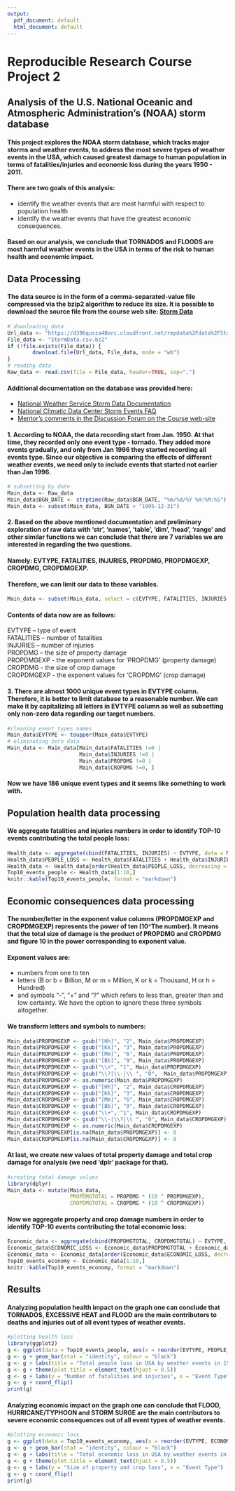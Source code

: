 ```yaml
---
output:
  pdf_document: default
  html_document: default
---
```

# Reproducible Research Course Project 2  



## Analysis of the U.S. National Oceanic and Atmospheric Administration’s (NOAA) storm database  



#### This project explores the NOAA storm database, which tracks major storms and weather events, to address the most severe types of weather events in the USA, which caused greatest damage to human population in terms of fatalities/injuries and economic loss during the years 1950 - 2011.  




#### There are two goals of this analysis:
  
- identify the weather events that are most harmful with respect to population health
- identify the weather events that have the greatest economic consequences.    


#### Based on our analysis, we conclude that TORNADOS and FLOODS are most harmful weather events in the USA in terms of the risk to human health and economic impact.  



## Data Processing  




#### The data source is in the form of a comma-separated-value file compressed via the bzip2 algorithm to reduce its size. It is possible to download the source file from the course web site: [Storm Data](https://d396qusza40orc.cloudfront.net/repdata%2Fdata%2FStormData.csv.bz2)


```r
# downloading data
Url_data <- "https://d396qusza40orc.cloudfront.net/repdata%2Fdata%2FStormData.csv.bz2"
File_data <- "StormData.csv.bz2"
if (!file.exists(File_data)) {
        download.file(Url_data, File_data, mode = "wb")
}
# reading data
Raw_data <- read.csv(file = File_data, header=TRUE, sep=",")
```

#### Additional documentation on the database was provided here:  

- [National Weather Service Storm Data Documentation](https://d396qusza40orc.cloudfront.net/repdata%2Fpeer2_doc%2Fpd01016005curr.pdf)
- [National Climatic Data Center Storm Events FAQ](https://d396qusza40orc.cloudfront.net/repdata%2Fpeer2_doc%2FNCDC%20Storm%20Events-FAQ%20Page.pdf)
- [Mentor’s comments in the Discussion Forum on the Course web-site](https://www.coursera.org/learn/reproducible-research/discussions/weeks/4/threads/IdtP_JHzEeaePQ71AQUtYw)  


#### 1.	According to NOAA, the data recording start from Jan. 1950. At that time, they recorded only one event type - tornado. They added more events gradually, and only from Jan 1996 they started recording all events type. Since our objective is comparing the effects of different weather events, we need only to include events that started not earlier than Jan 1996.  


```r
# subsetting by date
Main_data <- Raw_data
Main_data$BGN_DATE <- strptime(Raw_data$BGN_DATE, "%m/%d/%Y %H:%M:%S")
Main_data <- subset(Main_data, BGN_DATE > "1995-12-31")
```



#### 2.	Based on the above mentioned documentation and preliminary exploration of raw data with ‘str’, ‘names’, ‘table’, ‘dim’, ‘head’, ‘range’ and other similar functions we can conclude that there are 7 variables we are interested in regarding the two questions.  

#### Namely: EVTYPE, FATALITIES, INJURIES, PROPDMG, PROPDMGEXP, CROPDMG, CROPDMGEXP.  

#### Therefore, we can limit our data to these variables.  

```r
Main_data <- subset(Main_data, select = c(EVTYPE, FATALITIES, INJURIES, PROPDMG, PROPDMGEXP, CROPDMG, CROPDMGEXP))
```



#### Contents of data now are as follows:  
  
EVTYPE – type of event  
FATALITIES – number of fatalities  
INJURIES – number of injuries  
PROPDMG – the size of property damage  
PROPDMGEXP - the exponent values for 'PROPDMG' (property damage)  
CROPDMG - the size of crop damage  
CROPDMGEXP - the exponent values for 'CROPDMG' (crop damage)  



#### 3.	There are almost 1000 unique event types in EVTYPE column. Therefore, it is better to limit database to a reasonable number. We can make it by capitalizing all letters in EVTYPE column as well as subsetting only non-zero data regarding our target numbers.  

```r
#cleaning event types names
Main_data$EVTYPE <- toupper(Main_data$EVTYPE)
# eliminating zero data
Main_data <- Main_data[Main_data$FATALITIES !=0 | 
                       Main_data$INJURIES !=0 | 
                       Main_data$PROPDMG !=0 | 
                       Main_data$CROPDMG !=0, ]
```
  
#### Now we have 186 unique event types and it seems like something to work with. 
  

## Population health data processing  


#### We aggregate fatalities and injuries numbers in order to identify TOP-10 events contributing the total people loss:


```r
Health_data <- aggregate(cbind(FATALITIES, INJURIES) ~ EVTYPE, data = Main_data, FUN=sum)
Health_data$PEOPLE_LOSS <- Health_data$FATALITIES + Health_data$INJURIES
Health_data <- Health_data[order(Health_data$PEOPLE_LOSS, decreasing = TRUE), ]
Top10_events_people <- Health_data[1:10,]
knitr::kable(Top10_events_people, format = "markdown")
```



## Economic consequences data processing  


#### The number/letter in the exponent value columns (PROPDMGEXP and CROPDMGEXP) represents the power of ten (10^The number). It means that the total size of damage is the product of PROPDMG and CROPDMG and figure 10 in the power corresponding to exponent value.  



#### Exponent values are:  
- numbers from one to ten  
- letters  (B or b = Billion, M or m = Million, K or k = Thousand, H or h = Hundred)  
- and symbols "-", "+" and "?" which refers to less than, greater than and low certainty. We have the option to ignore these three symbols altogether.  


#### We transform letters and symbols to numbers:

```r
Main_data$PROPDMGEXP <- gsub("[Hh]", "2", Main_data$PROPDMGEXP)
Main_data$PROPDMGEXP <- gsub("[Kk]", "3", Main_data$PROPDMGEXP)
Main_data$PROPDMGEXP <- gsub("[Mm]", "6", Main_data$PROPDMGEXP)
Main_data$PROPDMGEXP <- gsub("[Bb]", "9", Main_data$PROPDMGEXP)
Main_data$PROPDMGEXP <- gsub("\\+", "1", Main_data$PROPDMGEXP)
Main_data$PROPDMGEXP <- gsub("\\?|\\-|\\ ", "0",  Main_data$PROPDMGEXP)
Main_data$PROPDMGEXP <- as.numeric(Main_data$PROPDMGEXP)
Main_data$CROPDMGEXP <- gsub("[Hh]", "2", Main_data$CROPDMGEXP)
Main_data$CROPDMGEXP <- gsub("[Kk]", "3", Main_data$CROPDMGEXP)
Main_data$CROPDMGEXP <- gsub("[Mm]", "6", Main_data$CROPDMGEXP)
Main_data$CROPDMGEXP <- gsub("[Bb]", "9", Main_data$CROPDMGEXP)
Main_data$CROPDMGEXP <- gsub("\\+", "1", Main_data$CROPDMGEXP)
Main_data$CROPDMGEXP <- gsub("\\-|\\?|\\ ", "0", Main_data$CROPDMGEXP)
Main_data$CROPDMGEXP <- as.numeric(Main_data$CROPDMGEXP)
Main_data$PROPDMGEXP[is.na(Main_data$PROPDMGEXP)] <- 0
Main_data$CROPDMGEXP[is.na(Main_data$CROPDMGEXP)] <- 0
```
  
  


#### At last, we create new values of total property damage and total crop damage for analysis (we need ‘dplr’ package for that).  

```r
#creating total damage values
library(dplyr)
Main_data <- mutate(Main_data, 
                    PROPDMGTOTAL = PROPDMG * (10 ^ PROPDMGEXP), 
                    CROPDMGTOTAL = CROPDMG * (10 ^ CROPDMGEXP))
```
  
  

#### Now we aggregate property and crop damage numbers in order to identify TOP-10 events contributing the total economic loss:

```r
Economic_data <- aggregate(cbind(PROPDMGTOTAL, CROPDMGTOTAL) ~ EVTYPE, data = Main_data, FUN=sum)
Economic_data$ECONOMIC_LOSS <- Economic_data$PROPDMGTOTAL + Economic_data$CROPDMGTOTAL
Economic_data <- Economic_data[order(Economic_data$ECONOMIC_LOSS, decreasing = TRUE), ]
Top10_events_economy <- Economic_data[1:10,]
knitr::kable(Top10_events_economy, format = "markdown")
```



## Results  
  

#### Analyzing population health impact on the graph one can conclude that TORNADOS, EXCESSIVE HEAT and FLOOD are the main contributors to deaths and injuries out of all event types of weather events.  
  

```r
#plotting health loss
library(ggplot2)
g <- ggplot(data = Top10_events_people, aes(x = reorder(EVTYPE, PEOPLE_LOSS), y = PEOPLE_LOSS))
g <- g + geom_bar(stat = "identity", colour = "black")
g <- g + labs(title = "Total people loss in USA by weather events in 1996-2011")
g <- g + theme(plot.title = element_text(hjust = 0.5))
g <- g + labs(y = "Number of fatalities and injuries", x = "Event Type")
g <- g + coord_flip()
print(g)
```
  
  

#### Analyzing economic impact on the graph one can conclude that FLOOD, HURRICANE/TYPHOON and STORM SURGE are the main contributors to severe economic consequences out of all event types of weather events. 

```r
#plotting economic loss
g <- ggplot(data = Top10_events_economy, aes(x = reorder(EVTYPE, ECONOMIC_LOSS), y = ECONOMIC_LOSS))
g <- g + geom_bar(stat = "identity", colour = "black")
g <- g + labs(title = "Total economic loss in USA by weather events in 1996-2011")
g <- g + theme(plot.title = element_text(hjust = 0.5))
g <- g + labs(y = "Size of property and crop loss", x = "Event Type")
g <- g + coord_flip()
print(g)
```